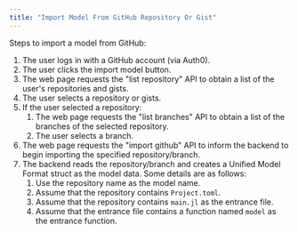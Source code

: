 ```yaml
---
title: "Import Model From GitHub Repository Or Gist"
---
```


Steps to import a model from GitHub:

1. The user logs in with a GitHub account (via Auth0).
2. The user clicks the import model button.
3. The web page requests the "list repository" API to obtain a list of the user's repositories and gists.
4. The user selects a repository or gists.
5. If the user selected a repository:
   1. The web page requests the "list branches" API to obtain a list of the branches of the selected repository.
   2. The user selects a branch.
6. The web page requests the "import github" API to inform the backend to begin importing the specified repository/branch.
7. The backend reads the repository/branch and creates a Unified Model Format struct as the model data. Some details are as follows:
   1. Use the repository name as the model name.
   2. Assume that the repository contains `Project.toml`.
   3. Assume that the repository contains `main.jl` as the entrance file.
   4. Assume that the entrance file contains a function named `model` as the entrance function.

